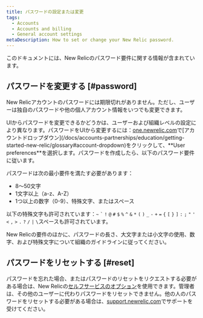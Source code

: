 ```yaml
---
title: パスワードの設定または変更
tags:
  - Accounts
  - Accounts and billing
  - General account settings
metaDescription: How to set or change your New Relic password.
---
```


このドキュメントには、New Relicのパスワード要件に関する情報が含まれています。

## パスワードを変更する [#password]

New Relicアカウントのパスワードには期限切れがありません。ただし、ユーザーは独自のパスワードや他の個人アカウント情報をいつでも変更できます。

UIからパスワードを変更できるかどうかは、ユーザーおよび組織レベルの設定により異なります。パスワードをUIから変更するには：[one.newrelic.com](https://one.newrelic.com,)で[アカウントドロップダウン](/docs/accounts-partnerships/education/getting-started-new-relic/glossary#account-dropdown)をクリックして、**User preferences**を選択します。パスワードを作成したら、以下のパスワード要件に従います。

パスワードは次の最小要件を満たす必要があります：

* 8～50文字
* 1文字以上（a-z、A-Z）
* 1つ以上の数字（0-9）、特殊文字、またはスペース

以下の特殊文字も許可されています：`~` `` ` `` `!` `@` `#` `$` `%` `^` `&` `*` `(` `)` `_` `-` `+` `=` `{` `[` `}` `]` `:` `;` `"` `'` `<` `,` `>` `.` `?` `/` `|` `\`スペースも許可されています。

<Callout variant="important">
  New Relicの要件のほかに、パスワードの長さ、大文字または小文字の使用、数字、および特殊文字について組織のガイドラインに従ってください。
</Callout>

## パスワードをリセットする [#reset]

パスワードを忘れた場合、またはパスワードのリセットをリクエストする必要がある場合は、New Relicの[セルフサービスのオプション](/docs/accounts-partnerships/accounts/account-setup/troubleshoot-password-email-address-login-problems#forgot-password)を使用できます。管理者は、その他のユーザーに代わりパスワードをリセットできません。他の人のパスワードをリセットする必要がある場合は、[support.newrelic.com](https://support.newrelic.com)でサポートを受けてください。